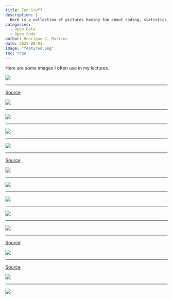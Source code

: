 ```yaml
---
title: Fun Stuff
description: |
  Here is a collection of pictures having fun about coding, statistics, and Finance.
categories:
  - Open Data
  - Open Code
author: Henrique C. Martins
date: 2022-08-01
image: "featured.png"
toc: true
---
```



Here are some images I often use in my lectures.

![](causality.jpg){fig-align="center"}

___


[Source](https://xkcd.com/552/)

![](correlation.png){fig-align="center"}
 
 
 
 
___


![](coding.jpg){fig-align="center"}

___

![](selection_bias.png){fig-align="center"}


___


![](quant_challenge.png){fig-align="center"}
 

___

[Source](https://xkcd.com/2283/)

![](exa_exabyte.png){fig-align="center"}



___


![](control_group.jpeg){fig-align="center"}


___


![](selection.jpg){fig-align="center"}

___


![](buysell.jpg){fig-align="center"}
 
 
 
 
 ___


![](dogbert.png){fig-align="center"}




___

[Source](https://dilbert.com/strip/2022-09-19)

 ![](dt220919.gif){fig-align="center"}
 
 
 
 
___

[Source](https://dilbert.com/strip/2022-09-13)

 ![](dt220913.gif){fig-align="center"}
 
 
 
 
___

 ![](risk.jpg){fig-align="center"}
